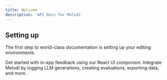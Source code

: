 ```yaml
---
title: Welcome
description: 'API Docs for Melodi'
---
```


## Setting up

The first step to world-class documentation is setting up your editing environments.

<CardGroup cols={2}>
  <Card
    title="React SDK: Feedback UI Widget"
    icon="thumbs-up"
    href="https://github.com/Melodi-fyi/melodi-sdk-react"
  >
    Get started with in-app feedback using our React UI component.
  </Card>
    <Card
    title="Data APIs"
    icon="robot"
    href="/api-reference/introduction"
  >
    Integrate Melodi by logging LLM generations, creating evaluations, exporting data, and more.
  </Card>
</CardGroup>